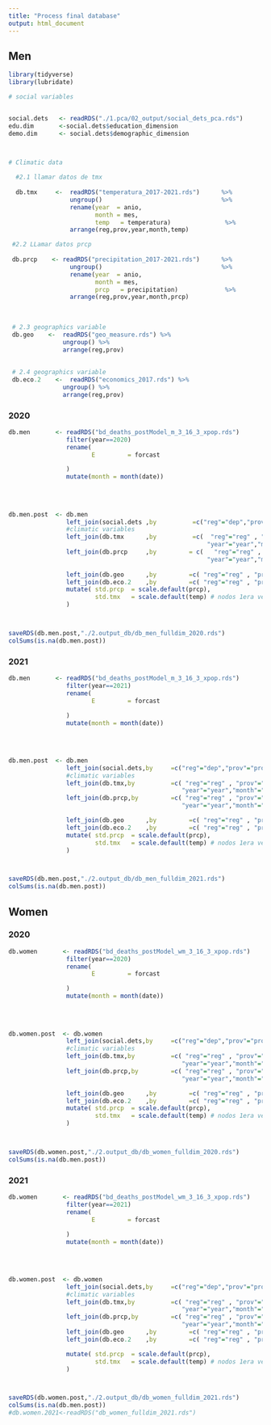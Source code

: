 ```yaml
---
title: "Process final database"
output: html_document
---
```





## Men

```r

library(tidyverse)
library(lubridate)

# social variables


social.dets   <- readRDS("./1.pca/02_output/social_dets_pca.rds") 
edu.dim       <-social.dets$education_dimension
demo.dim      <- social.dets$demographic_dimension



# Climatic data
  
  #2.1 llamar datos de tmx
  
  db.tmx     <-  readRDS("temperatura_2017-2021.rds")      %>%
                 ungroup()                                 %>% 
                 rename(year  = anio,
                        month = mes,
                        temp   = temperatura)               %>% 
                 arrange(reg,prov,year,month,temp)

 #2.2 LLamar datos prcp 
  
 db.prcp    <- readRDS("precipitation_2017-2021.rds")      %>%
                 ungroup()                                 %>% 
                 rename(year  = anio,
                        month = mes,
                        prcp   = precipitation)             %>% 
                 arrange(reg,prov,year,month,prcp)
 
 
 
 # 2.3 geographics variable
 db.geo    <-  readRDS("geo_measure.rds") %>% 
               ungroup() %>% 
               arrange(reg,prov)
 
 
 # 2.4 geographics variable
 db.eco.2    <-  readRDS("economics_2017.rds") %>% 
               ungroup() %>% 
               arrange(reg,prov)


```

### 2020


```r


db.men       <- readRDS("bd_deaths_postModel_m_3_16_3_xpop.rds")                      %>% 
                filter(year==2020)                                                    %>% 
                rename(
                       E         = forcast

                )                                                                     %>% 
                mutate(month = month(date))
         
  
  
  
db.men.post  <- db.men                                                               %>% 
                left_join(social.dets ,by          =c("reg"="dep","prov"="prov"))          %>% 
                #climatic variables
                left_join(db.tmx      ,by          =c(  "reg"="reg" , "prov"="prov",
                                                       "year"="year","month"="month"))      %>% 
                left_join(db.prcp     ,by         = c(   "reg"="reg" , "prov"="prov",
                                                       "year"="year","month"="month"))      %>% 
             
                left_join(db.geo      ,by         =c( "reg"="reg" , "prov"="prov"))        %>%  
                left_join(db.eco.2    ,by         =c( "reg"="reg" , "prov"="prov"))        %>% 
                mutate( std.prcp  = scale.default(prcp),
                        std.tmx   = scale.default(temp) # nodos 1era version del modelamiento no resulto relevante
                )



saveRDS(db.men.post,"./2.output_db/db_men_fulldim_2020.rds")
colSums(is.na(db.men.post))  
```


### 2021 

```r

db.men       <- readRDS("bd_deaths_postModel_m_3_16_3_xpop.rds")                      %>% 
                filter(year==2021)                                                    %>% 
                rename(
                       E         = forcast

                )                                                                     %>% 
                mutate(month = month(date))
         
  
  
  
db.men.post  <- db.men                                                               %>% 
                left_join(social.dets,by     =c("reg"="dep","prov"="prov"))          %>% 
                #climatic variables
                left_join(db.tmx,by          =c( "reg"="reg" , "prov"="prov",
                                                "year"="year","month"="month"))      %>% 
                left_join(db.prcp,by         =c( "reg"="reg" , "prov"="prov",
                                                "year"="year","month"="month"))      %>% 

                left_join(db.geo      ,by         =c( "reg"="reg" , "prov"="prov"))        %>%  
                left_join(db.eco.2    ,by         =c( "reg"="reg" , "prov"="prov"))        %>% 
                mutate( std.prcp  = scale.default(prcp),
                        std.tmx   = scale.default(temp) # nodos 1era version del modelamiento no resulto relevante
                )



saveRDS(db.men.post,"./2.output_db/db_men_fulldim_2021.rds")
colSums(is.na(db.men.post))  


```

## Women


### 2020

```r
db.women       <- readRDS("bd_deaths_postModel_wm_3_16_3_xpop.rds")                      %>% 
                filter(year==2020)                                                    %>% 
                rename(
                       E         = forcast

                )                                                                     %>% 
                mutate(month = month(date))
         
  
  
  
db.women.post  <- db.women                                                               %>% 
                left_join(social.dets,by     =c("reg"="dep","prov"="prov"))          %>% 
                #climatic variables
                left_join(db.tmx,by          =c( "reg"="reg" , "prov"="prov",
                                                "year"="year","month"="month"))      %>% 
                left_join(db.prcp,by         =c( "reg"="reg" , "prov"="prov",
                                                "year"="year","month"="month"))      %>% 

                left_join(db.geo      ,by         =c( "reg"="reg" , "prov"="prov"))        %>%  
                left_join(db.eco.2    ,by         =c( "reg"="reg" , "prov"="prov"))        %>% 
                mutate( std.prcp  = scale.default(prcp),
                        std.tmx   = scale.default(temp) # nodos 1era version del modelamiento no resulto relevante
                )



saveRDS(db.women.post,"./2.output_db/db_women_fulldim_2020.rds")
colSums(is.na(db.men.post))  
```


### 2021 

```r
db.women       <- readRDS("bd_deaths_postModel_wm_3_16_3_xpop.rds")                      %>% 
                filter(year==2021)                                                    %>% 
                rename(
                       E         = forcast

                )                                                                     %>% 
                mutate(month = month(date))
         
  
  
  
db.women.post  <- db.women                                                               %>% 
                left_join(social.dets,by     =c("reg"="dep","prov"="prov"))          %>% 
                #climatic variables
                left_join(db.tmx,by          =c( "reg"="reg" , "prov"="prov",
                                                "year"="year","month"="month"))      %>% 
                left_join(db.prcp,by         =c( "reg"="reg" , "prov"="prov",
                                                "year"="year","month"="month"))      %>% 
                left_join(db.geo      ,by         =c( "reg"="reg" , "prov"="prov"))        %>%  
                left_join(db.eco.2    ,by         =c( "reg"="reg" , "prov"="prov"))        %>% 

                mutate( std.prcp  = scale.default(prcp),
                        std.tmx   = scale.default(temp) # nodos 1era version del modelamiento no resulto relevante
                )



saveRDS(db.women.post,"./2.output_db/db_women_fulldim_2021.rds")
colSums(is.na(db.men.post))  
#db.women.2021<-readRDS("db_women_fulldim_2021.rds")
```

